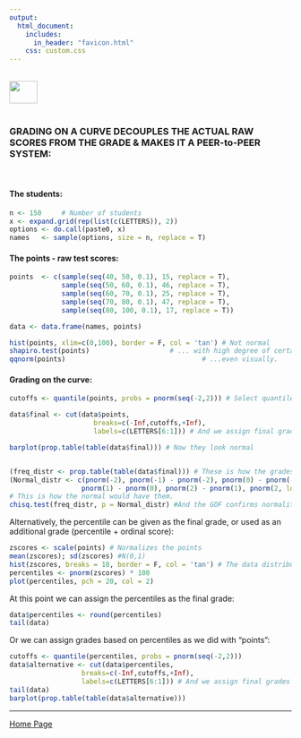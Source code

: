 ```yaml
---
output: 
  html_document:
    includes:
      in_header: "favicon.html" 
    css: custom.css
---
```


<br>
<a href="http://rinterested.github.io/statistics/index.html">
<img HEIGHT="40" WIDTH="50" src="https://cloud.githubusercontent.com/assets/9312897/10556783/a27a26fa-745c-11e5-9b1a-2d5bd737387a.PNG"></a>
<br><br>


### GRADING ON A CURVE DECOUPLES THE ACTUAL RAW SCORES FROM THE GRADE & MAKES IT A PEER-to-PEER SYSTEM:
<br>

#### The students:

```r
n <- 150     # Number of students
x <- expand.grid(rep(list(c(LETTERS)), 2))
options <- do.call(paste0, x)
names   <- sample(options, size = n, replace = T)
```

#### The points - raw test scores:

```r
points  <- c(sample(seq(40, 50, 0.1), 15, replace = T), 
             sample(seq(50, 60, 0.1), 46, replace = T),
             sample(seq(60, 70, 0.1), 25, replace = T),
             sample(seq(70, 80, 0.1), 47, replace = T),
             sample(seq(80, 100, 0.1), 17, replace = T))

data <- data.frame(names, points)

hist(points, xlim=c(0,100), border = F, col = 'tan') # Not normal
shapiro.test(points)                    # ... with high degree of certainty...
qqnorm(points)                                  # ...even visually.
```

#### Grading on the curve:

```r
cutoffs <- quantile(points, probs = pnorm(seq(-2,2))) # Select quantiles with frequency distr like SD of N(0,1)

data$final <- cut(data$points,
                     breaks=c(-Inf,cutoffs,+Inf),
                     labels=c(LETTERS[6:1])) # And we assign final grades based on these cutoffs

barplot(prop.table(table(data$final))) # Now they look normal


(freq_distr <- prop.table(table(data$final))) # These is how the grades are distributed.
(Normal_distr <- c(pnorm(-2), pnorm(-1) - pnorm(-2), pnorm(0) - pnorm(-1),
                  pnorm(1) - pnorm(0), pnorm(2) - pnorm(1), pnorm(2, lower.tail = F))) 
# This is how the normal would have them.
chisq.test(freq_distr, p = Normal_distr) #And the GOF confirms normality.
```


Alternatively, the percentile can be given as the final grade, or used as an additional grade (percentile + ordinal score):

```r
zscores <- scale(points) # Normalizes the points
mean(zscores); sd(zscores) #N(0,1)
hist(zscores, breaks = 18, border = F, col = 'tan') # The data distribution is normalized but not distributed normally
percentiles <- pnorm(zscores) * 100
plot(percentiles, pch = 20, col = 2)
```

At this point we can assign the percentiles as the final grade:

```r
data$percentiles <- round(percentiles)
tail(data)
```

Or we can assign grades based on percentiles as we did with "points":

```r
cutoffs <- quantile(percentiles, probs = pnorm(seq(-2,2)))
data$alternative <- cut(data$percentiles,
                  breaks=c(-Inf,cutoffs,+Inf),
                  labels=c(LETTERS[6:1])) # And we assign final grades based on these cutoffs
tail(data)
barplot(prop.table(table(data$alternative)))
```


---

<a href="http://rinterested.github.io/statistics/index.html">Home Page</a>
